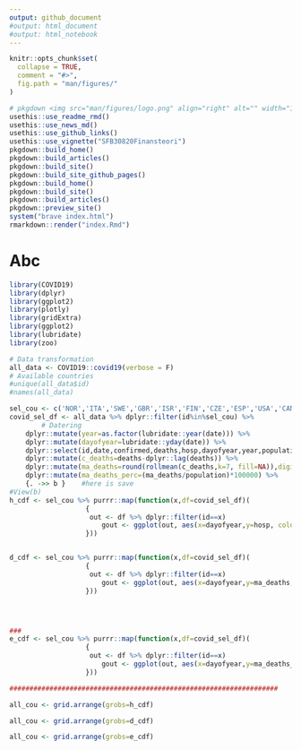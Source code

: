 ```yaml
---
output: github_document
#output: html_document
#output: html_notebook
---
```


<!-- README.md is generated from README.Rmd. Please edit that file -->

```r
knitr::opts_chunk$set(
  collapse = TRUE,
  comment = "#>",
  fig.path = "man/figures/"
)
```

```r
# pkgdown <img src="man/figures/logo.png" align="right" alt="" width="120" />
usethis::use_readme_rmd()
usethis::use_news_md()
usethis::use_github_links()
usethis::use_vignette("SFB30820Finansteori")
pkgdown::build_home()
pkgdown::build_articles()
pkgdown::build_site()
pkgdown::build_site_github_pages()
pkgdown::build_home()
pkgdown::build_site()
pkgdown::build_articles()
pkgdown::preview_site()
system("brave index.html")
rmarkdown::render("index.Rmd")
```

# Abc


```r
library(COVID19)
library(dplyr)
library(ggplot2)
library(plotly)
library(gridExtra)
library(ggplot2)
library(lubridate)
library(zoo)

# Data transformation
all_data <- COVID19::covid19(verbose = F)
# Available countries
#unique(all_data$id)
#names(all_data)

sel_cou <- c('NOR','ITA','SWE','GBR','ISR','FIN','CZE','ESP','USA','CAN','SVK','RUS')
covid_sel_df <- all_data %>% dplyr::filter(id%in%sel_cou) %>%
        # Datering	
	dplyr::mutate(year=as.factor(lubridate::year(date))) %>% 
	dplyr::mutate(dayofyear=lubridate::yday(date)) %>% 
	dplyr::select(id,date,confirmed,deaths,hosp,dayofyear,year,population)  %>%
	dplyr::mutate(c_deaths=deaths-dplyr::lag(deaths)) %>%
	dplyr::mutate(ma_deaths=round(rollmean(c_deaths,k=7, fill=NA)),digits=4) %>%
	dplyr::mutate(ma_deaths_perc=(ma_deaths/population)*100000) %>%
	{. ->> b }    #here is save
#View(b)
h_cdf <- sel_cou %>% purrr::map(function(x,df=covid_sel_df)(
				   {
					out <- df %>% dplyr::filter(id==x)
				       gout <- ggplot(out, aes(x=dayofyear,y=hosp, color=year)) + geom_point() + geom_line() + labs(title=x,"Day during the year", y="Hospitlalized") 
				   }))


d_cdf <- sel_cou %>% purrr::map(function(x,df=covid_sel_df)(
				   {
					out <- df %>% dplyr::filter(id==x)
				       gout <- ggplot(out, aes(x=dayofyear,y=ma_deaths, color=year)) + geom_point() + geom_line() + labs(title=x,"Day during the year", y="Covid-deaths (7-days rolling average)") 
				   }))




###
e_cdf <- sel_cou %>% purrr::map(function(x,df=covid_sel_df)(
				   {
					out <- df %>% dplyr::filter(id==x)
				       gout <- ggplot(out, aes(x=dayofyear,y=ma_deaths_perc, color=year)) + geom_point() + geom_line() + labs(title=x,"Covid-deaths during the year", y="Deaths (7-days rolling average) per 1000k") + ylim(0,0.75)
				   }))

###################################################################
```

```r
all_cou <- grid.arrange(grobs=h_cdf)
```

```r
all_cou <- grid.arrange(grobs=d_cdf)

```

```r
all_cou <- grid.arrange(grobs=e_cdf)
```

